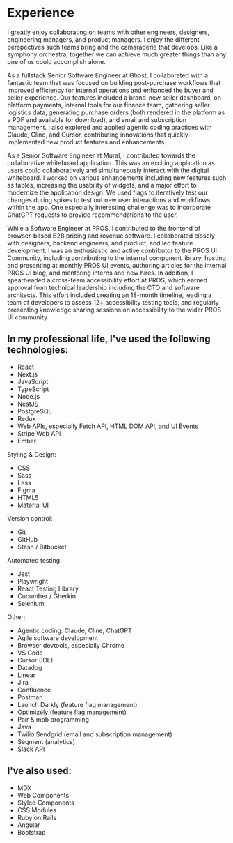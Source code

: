 # Experience

I greatly enjoy collaborating on teams with other engineers, designers, engineering managers, and product managers. I enjoy the different perspectives such teams bring and the camaraderie that develops. Like a symphony orchestra, together we can achieve much greater things than any one of us could accomplish alone.

As a fullstack Senior Software Engineer at Ghost, I collaborated with a fantastic team that was focused on building post-purchase workflows that improved efficiency for internal operations and enhanced the buyer and seller experience. Our features included a brand-new seller dashboard, on-platform payments, internal tools for our finance team, gathering seller logistics data, generating purchase orders (both rendered in the platform as a PDF and available for download), and email and subscription management. I also explored and applied agentic coding practices with Claude, Cline, and Cursor, contributing innovations that quickly implemented new product features and enhancements.

As a Senior Software Engineer at Mural, I contributed towards the collaborative whiteboard application. This was an exciting application as users could collaboratively and simultaneously interact with the digital whiteboard. I worked on various enhancements including new features such as tables, increasing the usability of widgets, and a major effort to modernize the application design. We used flags to iteratively test our changes during spikes to test out new user interactions and workflows within the app. One especially interesting challenge was to incorporate ChatGPT requests to provide recommendations to the user.

While a Software Engineer at PROS, I contributed to the frontend of browser-based B2B pricing and revenue software. I collaborated closely with designers, backend engineers, and product, and led feature development. I was an enthusiastic and active contributor to the PROS UI Community, including contributing to the internal component library, hosting and presenting at monthly PROS UI events, authoring articles for the internal PROS UI blog, and mentoring interns and new hires. In addition, I spearheaded a cross-team accessibility effort at PROS, which earned approval from technical leadership including the CTO and software architects. This effort included creating an 18-month timeline, leading a team of developers to assess 12+ accessibility testing tools, and regularly presenting knowledge sharing sessions on accessibility to the wider PROS UI community.

## In my professional life, I've used the following technologies:

- React
- Next.js
- JavaScript
- TypeScript
- Node.js
- NestJS
- PostgreSQL
- Redux
- Web APIs, especially Fetch API, HTML DOM API, and UI Events
- Stripe Web API
- Ember

Styling & Design:

- CSS
- Sass
- Less
- Figma
- HTML5
- Material UI

Version control:

- Git
- GitHub
- Stash / Bitbucket

Automated testing:

- Jest
- Playwright
- React Testing Library
- Cucumber / Gherkin
- Selenium

Other:

- Agentic coding: Claude, Cline, ChatGPT
- Agile software development
- Browser devtools, especially Chrome
- VS Code
- Cursor (IDE)
- Datadog
- Linear
- Jira
- Confluence
- Postman
- Launch Darkly (feature flag management)
- Optimizely (feature flag management)
- Pair & mob programming
- Java
- Twilio Sendgrid (email and subscription management)
- Segment (analytics)
- Slack API

## I've also used:

- MDX
- Web Components
- Styled Components
- CSS Modules
- Ruby on Rails
- Angular
- Bootstrap
